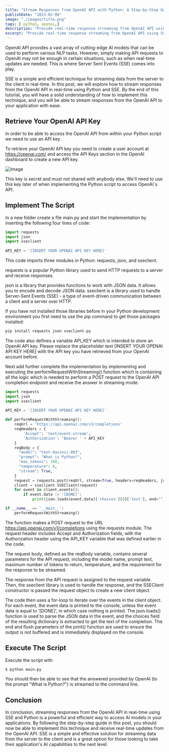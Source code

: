 ```yaml
---
title: "Stream Responses from OpenAI API with Python: A Step-by-Step Guide"
publishDate: "2023-02-08"
image: "./images/title.png"
tags: [ python, openai,]
description: "Provide real-time response streaming from OpenAI API using SSE (Server Sent Events) on the command line." 
excerpt: "Provide real-time response streaming from OpenAI API using SSE (Server Sent Events) on the command line."
---
```


<YouTube url="https://youtu.be/x8uwwLNxqis" />

OpenAI API provides a vast array of cutting-edge AI models that can be used to perform various NLP tasks. However, simply making API requests to OpenAI may not be enough in certain situations, such as when real-time updates are needed. This is where Server Sent Events (SSE) comes into play.

SSE is a simple and efficient technique for streaming data from the server to the client in real-time. In this post, we will explore how to stream responses from the OpenAI API in real-time using Python and SSE. By the end of this tutorial, you will have a solid understanding of how to implement this technique, and you will be able to stream responses from the OpenAI API to your application with ease.

## Retrieve Your OpenAI API Key

In order to be able to access the OpenAI API from within your Python script we need to use an API key.

To retrieve your OpenAI API key you need to create a user account at https://openai.com/ and access the API Keys section in the OpenAI dashboard to create a new API key.

![Image](images/10.png)

This key is secret and must not shared with anybody else. We'll need to use this key later of when implementing the Python script to access OpenAI`s API.

## Implement The Script

In a new folder create a file main.py and start the implementation by inserting the following four lines of code:

```python
import requests
import json
import sseclient
 
API_KEY = '[INSERT YOUR OPENAI API KEY HERE]'
```

This code imports three modules in Python: requests, json, and sseclient.

requests is a popular Python library used to send HTTP requests to a server and receive responses.

json is a library that provides functions to work with JSON data. It allows you to encode and decode JSON data.
sseclient is a library used to handle Server-Sent Events (SSE) - a type of event-driven communication between a client and a server over HTTP.

If you have not installed those libraries before in your Python development environment you first need to use the pip command to get those packages installed:

```bash
pip install requests json sseclient-py
```

The code also defines a variable API_KEY which is intended to store an OpenAI API key. Please replace the placeholder text [INSERT YOUR OPENAI API KEY HERE] with the API key you have retrieved from your OpenAI account before.

Next add further complete the implementation by implementing and executing the performRequestWithStreaming() function which is containing all the logic which is needed to perform a POST request to the OpenAI API completion endpoint and receive the answer in streaming mode:

```python
import requests
import json
import sseclient
 
API_KEY = '[INSERT YOUR OPENAI API KEY HERE]'

def performRequestWithStreaming():
    reqUrl = 'https://api.openai.com/v1/completions'
    reqHeaders = {
        'Accept': 'text/event-stream',
        'Authorization': 'Bearer ' + API_KEY
    }
    reqBody = {
      "model": "text-davinci-003",
      "prompt": "What is Python?",
      "max_tokens": 100,
      "temperature": 0,
      "stream": True,
    }
    request = requests.post(reqUrl, stream=True, headers=reqHeaders, json=reqBody)
    client = sseclient.SSEClient(request)
    for event in client.events():
        if event.data != '[DONE]':
            print(json.loads(event.data)['choices'][0]['text'], end="", flush=True),

if __name__ == '__main__':
    performRequestWithStreaming()
```

The function makes a POST request to the URL https://api.openai.com/v1/completions using the requests module. The request header includes Accept and Authorization fields, with the Authorization header using the API_KEY variable that was defined earlier in the code.

The request body, defined as the reqBody variable, contains several parameters for the API request, including the model name, prompt text, maximum number of tokens to return, temperature, and the requirement for the response to be streamed.

The response from the API request is assigned to the request variable. Then, the sseclient library is used to handle the response, and the SSEClient constructor is passed the request object to create a new client object.

The code then uses a for-loop to iterate over the events in the client object. For each event, the event data is printed to the console, unless the event data is equal to '[DONE]', in which case nothing is printed. The json.loads() function is used to parse the JSON data in the event, and the choices field of the resulting dictionary is extracted to get the text of the completion. The end and flush parameters of the print() function are used to ensure the output is not buffered and is immediately displayed on the console.

## Execute The Script

Execute the script with

```bash
$ python main.py
```

You should then be able to see that the answered provided by OpenAI (to the prompt "What is Python?") is streamed to the command line.

## Conclusion

In conclusion, streaming responses from the OpenAI API in real-time using SSE and Python is a powerful and efficient way to access AI models in your applications. By following the step-by-step guide in this post, you should now be able to implement this technique and receive real-time updates from the OpenAI API. SSE is a simple and effective solution for streaming data from the server to the client and is a great option for those looking to take their application's AI capabilities to the next level.